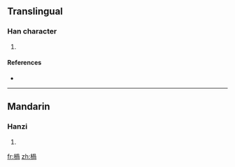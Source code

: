 ==Translingual==

===Han character===
{{Han char|rn=75|rad=木|as=09|sn=13|four=|canj=木月月口 (DBBR)}}

# {{defn|Han|sort=木09}}

====References====
* {{Han ref|kx=0538.260|dkj=15108|dj=0926.080|hdz=21250.050|uh=6947|ud=26951}}

----

==Mandarin==

===Hanzi===
{{cmn-hanzi|pin=[[huò]] ([[huo4]])|wg=huo<sup>4</sup>}}

# {{defn|Mandarin|sort=木09}}

[[fr:楇]]
[[zh:楇]]